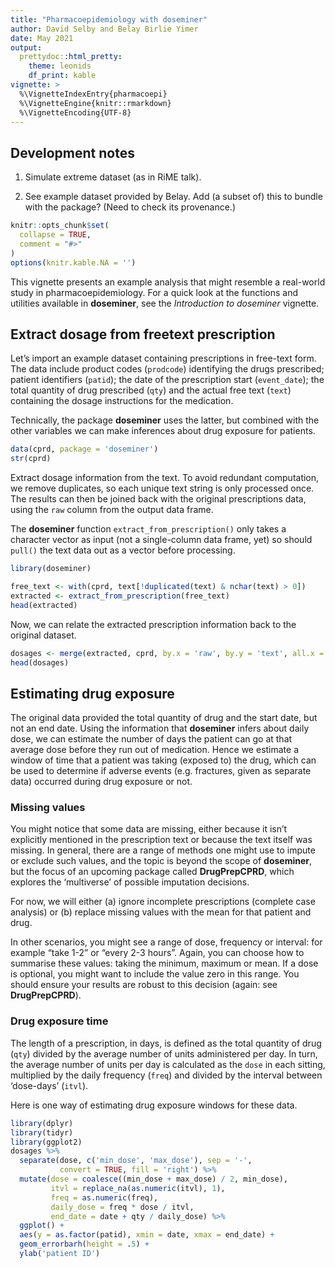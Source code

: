 ```yaml
---
title: "Pharmacoepidemiology with doseminer"
author: David Selby and Belay Birlie Yimer
date: May 2021
output:
  prettydoc::html_pretty:
    theme: leonids
    df_print: kable
vignette: >
  %\VignetteIndexEntry{pharmacoepi}
  %\VignetteEngine{knitr::rmarkdown}
  %\VignetteEncoding{UTF-8}
---
```


## Development notes

1. Simulate extreme dataset (as in RiME talk).

2. See example dataset provided by Belay. Add (a subset of) this to bundle with the package? (Need to check its provenance.)

```r
knitr::opts_chunk$set(
  collapse = TRUE,
  comment = "#>"
)
options(knitr.kable.NA = '')
```

This vignette presents an example analysis that might resemble a real-world study in pharmacoepidemiology.
For a quick look at the functions and utilities available in **doseminer**, see the _Introduction to doseminer_ vignette.

## Extract dosage from freetext prescription

Let's import an example dataset containing prescriptions in free-text form.
The data include product codes (`prodcode`) identifying the drugs prescribed; patient identifiers (`patid`); the date of the prescription start (`event_date`); the total quantity of drug prescribed (`qty`) and the actual free text (`text`) containing the dosage instructions for the medication.

Technically, the package **doseminer** uses the latter, but combined with the other variables we can make inferences about drug exposure for patients.

```r
data(cprd, package = 'doseminer')
str(cprd)
```

Extract dosage information from the text.
To avoid redundant computation, we remove duplicates, so each unique text string is only processed once. The results can then be joined back with the original prescriptions data, using the `raw` column from the output data frame.

The **doseminer** function `extract_from_prescription()` only takes a character vector as input (not a single-column data frame, yet) so should `pull()` the text data out as a vector before processing.

```r
library(doseminer)

free_text <- with(cprd, text[!duplicated(text) & nchar(text) > 0])
extracted <- extract_from_prescription(free_text)
head(extracted)
```

Now, we can relate the extracted prescription information back to the original dataset.

```r
dosages <- merge(extracted, cprd, by.x = 'raw', by.y = 'text', all.x = TRUE)
head(dosages)
```

## Estimating drug exposure

The original data provided the total quantity of drug and the start date, but not an end date.
Using the information that **doseminer** infers about daily dose, we can estimate the number of days the patient can go at that average dose before they run out of medication.
Hence we estimate a window of time that a patient was taking (exposed to) the drug, which can be used to determine if adverse events (e.g. fractures, given as separate data) occurred during drug exposure or not.

### Missing values

You might notice that some data are missing, either because it isn't explicitly mentioned in the prescription text or because the text itself was missing.
In general, there are a range of methods one might use to impute or exclude such values, and the topic is beyond the scope of **doseminer**, but the focus of an upcoming package called **DrugPrepCPRD**, which explores the 'multiverse' of possible imputation decisions.

For now, we will either (a) ignore incomplete prescriptions (complete case analysis) or (b) replace missing values with the mean for that patient and drug.

In other scenarios, you might see a range of dose, frequency or interval: for example "take 1-2" or "every 2-3 hours".
Again, you can choose how to summarise these values: taking the minimum, maximum or mean.
If a dose is optional, you might want to include the value zero in this range.
You should ensure your results are robust to this decision (again: see **DrugPrepCPRD**).

### Drug exposure time

The length of a prescription, in days, is defined as the total quantity of drug (`qty`) divided by the average number of units administered per day.
In turn, the average number of units per day is calculated as the `dose` in each sitting, multiplied by the daily frequency (`freq`) and divided by the interval between 'dose-days' (`itvl`).

Here is one way of estimating drug exposure windows for these data.

```r
library(dplyr)
library(tidyr)
library(ggplot2)
dosages %>%
  separate(dose, c('min_dose', 'max_dose'), sep = '-',
           convert = TRUE, fill = 'right') %>%
  mutate(dose = coalesce((min_dose + max_dose) / 2, min_dose),
         itvl = replace_na(as.numeric(itvl), 1),
         freq = as.numeric(freq),
         daily_dose = freq * dose / itvl,
         end_date = date + qty / daily_dose) %>%
  ggplot() +
  aes(y = as.factor(patid), xmin = date, xmax = end_date) +
  geom_errorbarh(height = .5) +
  ylab('patient ID')
```
